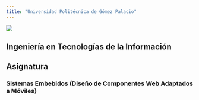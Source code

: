 ```yaml
---
title: "Universidad Politécnica de Gómez Palacio"
---
```


![](images/logo.jpg)

## __Ingeniería en Tecnologías de la Información__

## Asignatura

### __Sistemas Embebidos (Diseño de Componentes Web Adaptados a Móviles)__
